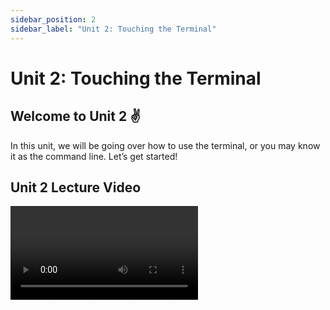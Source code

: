 ```yaml
---
sidebar_position: 2
sidebar_label: "Unit 2: Touching the Terminal"
---
```



# Unit 2: Touching the Terminal

## Welcome to Unit 2 ✌️

In this unit, we will be going over how to use the terminal, or you may know it as the command line. Let’s get started!

## Unit 2 Lecture Video

<Video url="https://youtube.com/embed/KAKWE1xj_II"/>

## Terminal

The Terminal is a text-based interface every computer has to allow the user to write commands and tell the computer what to do. Depending on your operating system, there are different ways of accessing the terminal. 

### Accessing the Terminal

- **MacOS**
    
    Open spotlight search. You can do this by hitting ⌘ + Space. You can also open spotlight search by clicking the search icon in the Menu bar at the top. Type in “terminal” and hit Enter. This should open up a terminal on your computer!
    
- **Windows**
    
    Unfortunately the Windows Terminal has different tools from those of MacOS or Linux. To create a similar environment, we will be using Git Bash as our terminal. Git Bash provides a BASH emulation and lets you use similar commands as in a Mac or Linux Terminal. 
    
    To install Git Bash, you will need to install Git, which can be done [here](https://git-scm.com/download/win). Once installed, hit the windows button, or open the start menu. Search for “Git Bash” and if you hit Enter, it should open up the shell. 
    
- **Linux**
    
    You can open terminal by hitting [ctrl + alt + T], or you can search it, by clicking the “Dash” icon, and typing in “terminal”. Open up the terminal application, and it should show up.
    

Voila! Your terminal should look something like this, prompting you to type. 

![Terminal](../static/img/unit2/terminal.png)

## Commands

A command is a special keyword you can use in your terminal to specify an action. When you opened the terminal on your computer, you are prompted to type in commands. These commands can print out information for you, or help control your computer. 

| Command | Function | Examples |
| --- | --- | --- |
| ls | Short for ‘list’, lists the files in the current directory. | `ls`, `ls Documents` |
| pwd | Prints the current working directory. This is also usually shown at the prompt line. | `pwd` |
| cd | Known as change directory, this command changes the current directory in the file. | `cd Documents`, `cd ..` (If you don’t know what `..` is, google it!) |
| mkdir | Create a new directory.  | `mkdir NewFolder` |
| rm | Removes files or directories. | `rm File` , `rm -r Folder` |
| touch | Creates a file. | `touch hello.txt` |
| cat | Concatenate. Prints files to the output stream. | `cat hello.txt` |
| mv | Moves or renames a file | `mv file.txt new_name.txt` |
| cp | Copies a file | `cp file.txt copied_file.txt` |
| exit | Exit your terminal instance | `exit` |

There are so many more commands you can use, and you can find some of them with `help`, or often times doing your own research. For more information on each command, often times you look at the [Linux man pages](https://man7.org/linux/man-pages/).

### Arguments

An argument is passed into an argument to specify or provide more information to the command for the computer. For example, `cd Documents`, would change the current directory into the Documents folder.

### Options

Options are flags or switches, that also give more information to the computer. However, unlike arguments, these are built-in and must match the syntax of the command. Usually, a flag might look like `ls -a` . Here, the `a` flag specifies to also list out hidden files.

If you don’t know a command, or are looking for help, all commands have an option flag `--help`. This will print out a description of the command, and list out other arguments and options you can use. 

## Text Editors

When typing commands in terminal, you might find yourself looking to make a quick change to a text file. Rather than opening up a text editor, you can edit these files in the terminal itself. Some of the most popular options are **Vim** and **Nano**.

### Vim

![Vim](../static/img/unit2/vim.png)

Vim is a lightweight text editor, you can use inside of your terminal. You will find that many programmers use this editor, known for its mouse-less interaction. However, it is a little complicated, so let’s get started.  
 
**Opening a File**  To open a file just type in `vim FILE_NAME` into your terminal.  This should open up the vim editor in your terminal. 

**Modes**

There are 2 main modes that you will be using in Vim — **command mode** and **insert mode**. When you first open up a file, you will be in command mode. You will notice that typing inside the text will not insert any characters. Instead, your keys are different commands that let you move your cursor, or change modes. You can check out this Vim [cheatsheet](https://vim.rtorr.com/) for all the possible commands.

The most important one will be hitting *i* (for “insert”), which will change to insert mode. In insert mode, you will be able to type as expected. If you want to leave this mode, just press Escape, and you’ll switch back to command mode. 

**Saving the File**

To save and exit the file, make sure you’re in command mode. Press : and you will be in last-line mode. In this mode, you can enter commands like `:w` to save or `:q` to exit. You can even combine these and type `:wq` to save and exit.

### Nano

![Nano](../static/img/unit2/nano.png)

Nano is another text editor built into your terminal. It is a simpler than Vim, because it doesn’t have any modes. 

**Opening a File**

To open a file in nano type in `nano FILE_NAME` into your terminal.  This should open up the nano editor in your terminal.

**Editing a File**

Once open, you can immediately start writing the file, but you will also notice at the bottom a list of basic command shortcuts to use with the nano editor. You can take a look at a [cheatsheet](https://www.nano-editor.org/dist/latest/cheatsheet.html) for all official commands for nano.

**Saving the File**

To save and exit the file, you will be using two commands. Ctrl + O, saves the file, and Ctrl + X, will exit the editor.  

## Bonus Lecture - Bash

<iframe width="560" height="315" src="https://youtube.com/embed/bwqw-CwC6hI" title="YouTube video player" frameborder="0" allow="accelerometer; autoplay; clipboard-write; encrypted-media; gyroscope; picture-in-picture" allowfullscreen></iframe>

<iframe width="560" height="315" src="https://youtube.com/embed/I4EWvMFj37g" title="YouTube video player" frameborder="0" allow="accelerometer; autoplay; clipboard-write; encrypted-media; gyroscope; picture-in-picture" allowfullscreen></iframe>


### .bashrc

In your root directory, type `ls -a` to find your `.bashrc` file. 
If you are on MacOS (post Catalina) you may have a `.zshrc` file instead. 

This file will run every time that you start a new terminal. Inside of it, you can add your own custom aliases, functions, and customize you prompt.

<aside>
💡 When you make changes to the `.bashrc` or `.zshrc`, those changes won’t take effect until open up a new Terminal window or run `source .bashrc` (`source .zshrc` on Mac)

</aside>

### Functions and Aliases

You can create your own custom functions and aliases to make life easier in the terminal. 

An “alias” is a word that gets replaced by another command. For example, `alias x='exit'`, means that `x` will be evaluated as `exit`.

Functions are a way for you to execute multiple lines of bash code. 

```bash
# This function will move me into the Code/ directory
# and then print out the contents of the directory.
dev() {
	cd ~/Documents/Code
	ls
}
```

You can learn more about functions [here](https://linuxize.com/post/bash-functions/). 

### Customizing Your Prompt

There are lots of things you can do with your prompt. It can print the current directory you’re in, show the time, display the git branch, and more. You can even add colors! This is done using special prompt characters.
*Note: the special characters may differ between `.bashrc` and `.zshrc`.*

In `.bashrc`, for example, `\d` will print the date, `\u` will print the current user, and **`\w`** will print the current user. You can find a list of commands in this [Bash Prompt Guide](https://ss64.com/bash/syntax-prompt.html).

For `.zshrc`, please refer to this [ZSH Prompt Guide](https://blog.devgenius.io/customize-the-macos-terminal-zsh-4cb387e4f447) and the [ZSH Prompt Documentation](https://zsh.sourceforge.io/Doc/Release/Prompt-Expansion.html#Prompt-Expansion).

---

## Assignment

This week, your assignment will be to create a specific file directory structure using terminal commands. Once completed, you will send a screenshot of your terminal with the commands you ran and their respective outputs.

1. Choose a folder you would like to do your projects in. In this case, I chose `/Users/name/Documents`
2. Create a directory called `Fellowship` and then create another directory inside called `Unit2`.
Your file structure should be something like: `/Users/name/Documents/Fellowship/Unit2`
3. Inside of Unit 2, create 2 files - one using vim, and one using nano.  
Call the first one `vim.txt` and the second one `nano.txt`.  

   a. In the first file, `nano.txt`, use nano to write:
    
    
    This file was created in Nano!
    
    FIRSTNAME 
   b. In the second file, `vim.txt`, use vim to write:
    
    
    This file was created in Vim!
    
    LASTNAME
    
4. From the Unit 2 directory, run these commands.
    
    ```bash
    pwd
    ls
    cat nano.txt
    cat vim.txt
    ```
    
5. Take a screenshot of your output. It should match the example below! Post your screenshot under [Unit 2 thread](https://ptb.discord.com/channels/772739905981644850/927468256070086696/930540634224345119) in the `#announcements`channel. 
    
    ![Submission](../static/img/unit2/submission.png)
    

### Deliverables

**Required Tasks**
 - Follow the directions above to set up your project directory. Take a screenshot and post it in the announcements thread.
 - Complete the [Quiz](https://forms.gle/1whc3n6FjNNoq5ye9)

**Optional** **Stretch Goals**
 - Head to [Vim Adventures](https://vim-adventures.com/) and try to beat the puzzles! What object comes out of the final chest?
 - Add some custom code to your .bashrc or .zshrc

### Due Date

Monday, April 11 by 11:59pm

### Submission

Send your screenshot in the Discord channel and complete [the quiz](https://forms.gle/huFVCdN48dcfty256) for this week.

<iframe src="https://docs.google.com/forms/d/e/1FAIpQLSdn3Mrv8_RShKjSLfD-th7L0LrNWVyXjtfEuQzz_EWMFhwGHQ/viewform?embedded=true" width="100%" height="1500" frameborder="0" marginheight="0" marginwidth="0">Loading…</iframe>

## External Resources

- Commands
    - [MIT Terminus Game](http://web.mit.edu/mprat/Public/web/Terminus/Web/main.html)
    - [https://man7.org/linux/man-pages/](https://man7.org/linux/man-pages/)
- Vim
    - [Vim Cheat Sheet](https://vim.rtorr.com/)
    - [Vim Guide for Beginners](https://www.linux.com/training-tutorials/vim-101-beginners-guide-vim/)
    - [https://vim-adventures.com/](https://vim-adventures.com/)
- Nano
    - [Nano Cheat Sheet](https://www.nano-editor.org/dist/latest/cheatsheet.html)